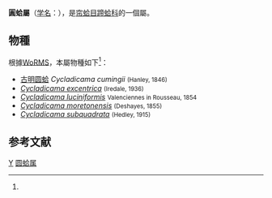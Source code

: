 {{Automatic Taxobox
| taxon = Cycladicama
| authority = Valenciennes in Rousseau, 1854<ref name=WoRMS_731899>{{cite WoRMS |id=731899 |title=''Cycladicama'' <small>Valenciennes in Rousseau, 1854</small>}}</ref>
}}
'''圓蛤屬'''（[[学名|学名]]：{{lang|la|'''''Cycladicama'''''}}），是[[帘蛤目|帘蛤目]][[蹄蛤科|蹄蛤科]]的一個屬。

==物種==
根據[[WoRMS|WoRMS]]，本屬物種如下<ref name=WoRMS_731899 />：
*[[古明圆蛤|古明圆蛤]] ''Cycladicama cumingii'' <small>(Hanley, 1846)</small>
* ''[[Cycladicama_excentrica|Cycladicama excentrica]]'' <small>(Iredale, 1936)</small>
* ''[[Cycladicama_luciniformis|Cycladicama luciniformis]]'' <small>Valenciennes in Rousseau, 1854</small>
* ''[[Cycladicama_moretonensis|Cycladicama moretonensis]]'' <small>(Deshayes, 1855)</small>
* ''[[Cycladicama_subquadrata|Cycladicama subquadrata]]'' <small>(Hedley, 1915)</small>

== 参考文献 ==
{{reflist}}

{{taxonbar}}
[[Category:_1854年描述的分类群|Y]]
[[Category:圆蛤属|]]